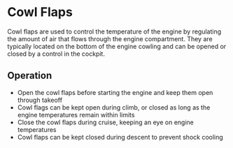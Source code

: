 

# Cowl Flaps

Cowl flaps are used to control the temperature of the engine by regulating the
amount of air that flows through the engine compartment. They are typically
located on the bottom of the engine cowling and can be opened or closed by a
control in the cockpit.

## Operation

- Open the cowl flaps before starting the engine and keep them open through
  takeoff
- Cowl flags can be kept open during climb, or closed as long as the engine
  temperatures remain within limits
- Close the cowl flaps during cruise, keeping an eye on engine temperatures
- Cowl flaps can be kept closed during descent to prevent shock cooling
